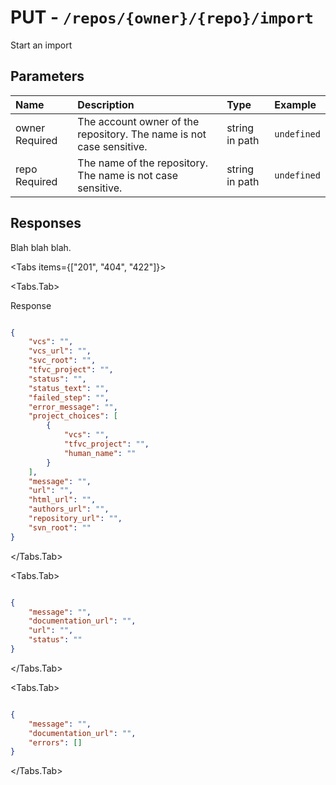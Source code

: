
# PUT - `/repos/{owner}/{repo}/import`

Start an import

## Parameters

| Name | Description | Type | Example |
| :---- | :---- | :---- | :---- |
| owner <span class="bg-blue-100 text-blue-800 text-xs font-medium me-2 px-2.5 py-0.5 rounded dark:bg-blue-900 dark:text-blue-300">Required</span> | The account owner of the repository. The name is not case sensitive. | string in path | `undefined` |
| repo <span class="bg-blue-100 text-blue-800 text-xs font-medium me-2 px-2.5 py-0.5 rounded dark:bg-blue-900 dark:text-blue-300">Required</span> | The name of the repository. The name is not case sensitive. | string in path | `undefined` |

## Responses

Blah blah blah.

<Tabs items={["201", "404", "422"]}>

<Tabs.Tab>

Response

```json

{
    "vcs": "",
    "vcs_url": "",
    "svc_root": "",
    "tfvc_project": "",
    "status": "",
    "status_text": "",
    "failed_step": "",
    "error_message": "",
    "project_choices": [
        {
            "vcs": "",
            "tfvc_project": "",
            "human_name": ""
        }
    ],
    "message": "",
    "url": "",
    "html_url": "",
    "authors_url": "",
    "repository_url": "",
    "svn_root": ""
}

```

</Tabs.Tab>

<Tabs.Tab>



```json

{
    "message": "",
    "documentation_url": "",
    "url": "",
    "status": ""
}

```

</Tabs.Tab>

<Tabs.Tab>



```json

{
    "message": "",
    "documentation_url": "",
    "errors": []
}

```

</Tabs.Tab>

</Tabs>